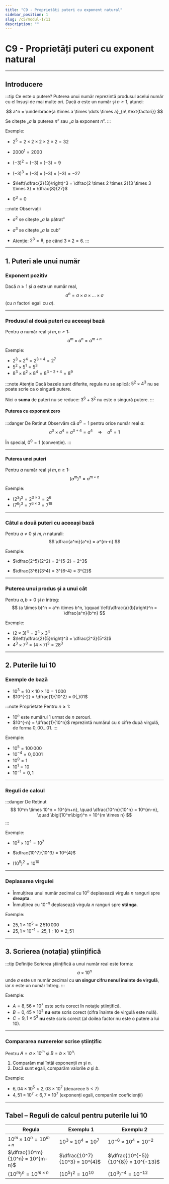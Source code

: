 ```yaml
---
title: "C9 - Proprietăți puteri cu exponent natural"
sidebar_position: 1
slug: /c5/modul-1/11
description: ""
---
```


# C9 - Proprietăți puteri cu exponent natural

---

## Introducere

:::tip Ce este o putere?
Puterea unui număr reprezintă produsul acelui număr cu el însuși de mai multe ori.
Dacă $a$ este un număr și $n \ge 1$, atunci:

$$
a^n = \underbrace{a \times a \times \dots \times a}_{n\ \text{factori}}
$$

Se citește „$a$ la puterea $n$” sau „$a$ la exponent $n$”.
:::

Exemple:

- $2^5 = 2 \times 2 \times 2 \times 2 \times 2 = 32$

- $2000^1 = 2000$

- $(-3)^2 = (-3) \times (-3) = 9$

- $(-3)^3 = (-3) \times (-3) \times (-3) = -27$

- $\left(\dfrac{2}{3}\right)^3 = \dfrac{2 \times 2 \times 2}{3 \times 3 \times 3} = \dfrac{8}{27}$

- $0^3 = 0$

:::note Observații
- $a^2$ se citește „$a$ la pătrat”  

- $a^3$ se citește „$a$ la cub”

- Atenție: $2^3 = 8$, pe când $3 \times 2 = 6$.
:::

---

## 1. Puteri ale unui număr

### Exponent pozitiv

Dacă $n \ge 1$ și $a$ este un număr real,  
$$
a^n = a \times a \times \dots \times a
$$
(cu $n$ factori egali cu $a$).

---

### Produsul al două puteri cu aceeași bază

Pentru $a$ număr real și $m, n \ge 1$:
$$
a^m \times a^n = a^{m+n}
$$

Exemple:

- $2^3 \times 2^4 = 2^{3+4} = 2^7$
- $5^2 \times 5^1 = 5^{3}$
- $8^3 \times 8^2 \times 8^4 = 8^{3+2+4} = 8^{9}$

:::note Atenție
Dacă bazele sunt diferite, regula nu se aplică:
$5^2 \times 4^3$ nu se poate scrie ca o singură putere.

Nici o **suma** de puteri nu se reduce:
$3^6 + 3^2$ nu este o singură putere.
:::

#### Puterea cu exponent zero

:::danger De Retinut
Observăm că $a^0 = 1$ pentru orice număr real $a$:
$$
a^0 \times a^4 = a^{0+4} = a^4
\quad\Rightarrow\quad
a^0 = 1
$$

În special, $0^0 = 1$ (convenție).
:::

---

#### Puterea unei puteri

Pentru $a$ număr real și $m, n \ge 1$:
$$
\bigl(a^m\bigr)^n = a^{m \times n}
$$

Exemple:
- $(2^3)^2 = 2^{3 \times 2} = 2^6$
- $(7^6)^3 = 7^{6 \times 3} = 7^{18}$

---

### Câtul a două puteri cu aceeași bază

Pentru $a \neq 0$ și $m, n$ naturali:
$$
\dfrac{a^m}{a^n} = a^{m-n}
$$

Exemple:

- $\dfrac{2^5}{2^2} = 2^{5-2} = 2^3$

- $\dfrac{3^6}{3^4} = 3^{6-4} = 3^{2}$


---

### Puterea unui produs și a unui cât

Pentru $a, b \neq 0$ și $n$ întreg:
$$
(a \times b)^n = a^n \times b^n,
\qquad
\left(\dfrac{a}{b}\right)^n = \dfrac{a^n}{b^n}
$$

Exemple:

- $(2 \times 3)^4 = 2^4 \times 3^4$
- $\left(\dfrac{2}{5}\right)^3 = \dfrac{2^3}{5^3}$
- $4^3 \times 7^3 = (4 \times 7)^3 = 28^3$

---

## 2. Puterile lui 10

### Exemple de bază

- $10^3 = 10 \times 10 \times 10 = 1\,000$
- $10^{-2} = \dfrac{1}{10^2} = 0{,}01$

:::note Proprietate
Pentru $n \ge 1$:
- $10^n$ este numărul 1 urmat de $n$ zerouri.
- $10^{-n} = \dfrac{1}{10^n}$ reprezintă numărul cu $n$ cifre după virgulă, de forma $0,00\dots 01$.
:::

Exemple:
- $10^5 = 100\,000$
- $10^{-4} = 0{,}0001$
- $10^0 = 1$
- $10^1 = 10$
- $10^{-1} = 0{,}1$

---

### Reguli de calcul

:::danger De Reținut
$$
10^m \times 10^n = 10^{m+n}, \quad
\dfrac{10^m}{10^n} = 10^{m-n}, \quad
\bigl(10^m\bigr)^n = 10^{m \times n}
$$
:::

Exemple:

- $10^3 \times 10^4 = 10^{7}$

- $\dfrac{10^7}{10^3} = 10^{4}$

- $\bigl(10^5\bigr)^2 = 10^{10}$

---

### Deplasarea virgulei

- Înmulțirea unui număr zecimal cu $10^n$ deplasează virgula $n$ ranguri spre **dreapta**.
- Înmulțirea cu $10^{-n}$ deplasează virgula $n$ ranguri spre **stânga**.

Exemple:

- $25{,}1 \times 10^5 = 2\,510\,000$
- $25{,}1 \times 10^{-1} = 25,1 : 10 = 2{,}51$

---

## 3. Scrierea (notația) științifică

:::tip Definiție
Scrierea științifică a unui număr real este forma:
$$
a \times 10^n
$$
unde $a$ este un număr zecimal cu **un singur cifru nenul înainte de virgulă**, iar $n$ este un număr întreg.
:::

Exemple:

- $A = 8{,}56 \times 10^7$ este scris corect în notație științifică.
- $B = 0{,}45 \times 10^{2}$ **nu** este scris corect (cifra înainte de virgulă este nulă).
- $C = 9{,}1 \times 5^3$ **nu** este scris corect (al doilea factor nu este o putere a lui 10).

---

### Compararea numerelor scrise științific

Pentru $A = a \times 10^m$ și $B = b \times 10^n$:

1. Comparăm mai întâi exponenții $m$ și $n$.  
2. Dacă sunt egali, comparăm valorile $a$ și $b$.

Exemple:

- $6{,}04 \times 10^5 < 2{,}03 \times 10^7$ (deoarece $5<7$)
- $4{,}51 \times 10^7 < 6{,}7 \times 10^7$ (exponenți egali, comparăm coeficienții)

---


## Tabel – Reguli de calcul pentru puterile lui $10$

| Regula | Exemplu 1 | Exemplu 2 |
|--------|----------|----------|
| $10^m \times 10^n = 10^{m+n}$ | $10^3 \times 10^4 = 10^{7}$ | $10^{-6} \times 10^{4} = 10^{-2}$ |
| $\dfrac{10^m}{10^n} = 10^{m-n}$ | $\dfrac{10^7}{10^3} = 10^{4}$ | $\dfrac{10^{-5}}{10^{8}} = 10^{-13}$ |
| $\bigl(10^m\bigr)^n = 10^{m \times n}$ | $(10^5)^2 = 10^{10}$ | $(10^3)^{-4} = 10^{-12}$ |

